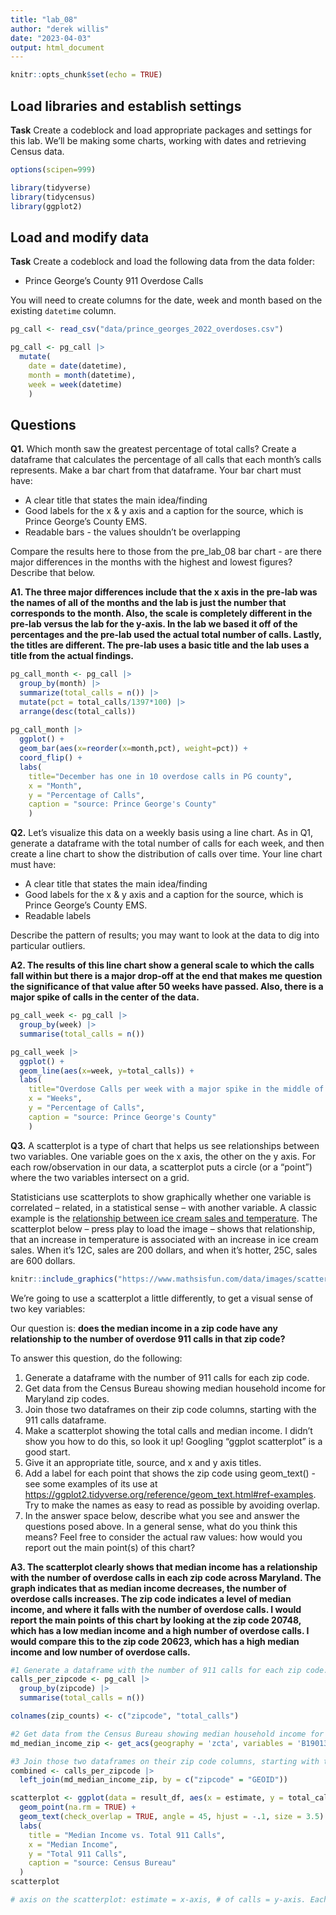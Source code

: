 ```yaml
---
title: "lab_08"
author: "derek willis"
date: "2023-04-03"
output: html_document
---
```


```r
knitr::opts_chunk$set(echo = TRUE)
```

## Load libraries and establish settings

**Task** Create a codeblock and load appropriate packages and settings for this lab. We'll be making some charts, working with dates and retrieving Census data.

```r
options(scipen=999)

library(tidyverse)
library(tidycensus)
library(ggplot2)
```

## Load and modify data

**Task** Create a codeblock and load the following data from the data folder:

-   Prince George's County 911 Overdose Calls

You will need to create columns for the date, week and month based on the existing `datetime` column.

```r
pg_call <- read_csv("data/prince_georges_2022_overdoses.csv")

pg_call <- pg_call |> 
  mutate(
    date = date(datetime), 
    month = month(datetime), 
    week = week(datetime)
    )
```

## Questions

**Q1.** Which month saw the greatest percentage of total calls? Create a dataframe that calculates the percentage of all calls that each month's calls represents. Make a bar chart from that dataframe. Your bar chart must have:

-   A clear title that states the main idea/finding
-   Good labels for the x & y axis and a caption for the source, which is Prince George's County EMS.
-   Readable bars - the values shouldn't be overlapping

Compare the results here to those from the pre_lab_08 bar chart - are there major differences in the months with the highest and lowest figures? Describe that below.

**A1. The three major differences include that the x axis in the pre-lab was the names of all of the months and the lab is just the number that corresponds to the month. Also, the scale is completely different in the pre-lab versus the lab for the y-axis. In the lab we based it off of the percentages and the pre-lab used the actual total number of calls. Lastly, the titles are different. The pre-lab uses a basic title and the lab uses a title from the actual findings.**

```r
pg_call_month <- pg_call |>
  group_by(month) |>
  summarize(total_calls = n()) |>
  mutate(pct = total_calls/1397*100) |>
  arrange(desc(total_calls))
  
pg_call_month |>
  ggplot() +
  geom_bar(aes(x=reorder(x=month,pct), weight=pct)) +
  coord_flip() +
  labs(
    title="December has one in 10 overdose calls in PG county",
    x = "Month",
    y = "Percentage of Calls",
    caption = "source: Prince George's County"
    )
```

**Q2.** Let's visualize this data on a weekly basis using a line chart. As in Q1, generate a dataframe with the total number of calls for each week, and then create a line chart to show the distribution of calls over time. Your line chart must have:

-   A clear title that states the main idea/finding
-   Good labels for the x & y axis and a caption for the source, which is Prince George's County EMS.
-   Readable labels

Describe the pattern of results; you may want to look at the data to dig into particular outliers.

**A2. The results of this line chart show a general scale to which the calls fall within but there is a major drop-off at the end that makes me question the significance of that value after 50 weeks have passed. Also, there is a major spike of calls in the center of the data.**

```r
pg_call_week <- pg_call |>
  group_by(week) |>
  summarise(total_calls = n())

pg_call_week |>
  ggplot() +
  geom_line(aes(x=week, y=total_calls)) +
  labs(
    title="Overdose Calls per week with a major spike in the middle of the year and a drop off in the ending weeks",
    x = "Weeks",
    y = "Percentage of Calls",
    caption = "source: Prince George's County"
    )
```

**Q3.** A scatterplot is a type of chart that helps us see relationships between two variables. One variable goes on the x axis, the other on the y axis. For each row/observation in our data, a scatterplot puts a circle (or a "point") where the two variables intersect on a grid.

Statisticians use scatterplots to show graphically whether one variable is correlated -- related, in a statistical sense -- with another variable. A classic example is the [relationship between ice cream sales and temperature](https://www.mathsisfun.com/data/scatter-xy-plots.html). The scatterplot below -- press play to load the image -- shows that relationship, that an increase in temperature is associated with an increase in ice cream sales. When it's 12C, sales are 200 dollars, and when it's hotter, 25C, sales are 600 dollars.

```r
knitr::include_graphics("https://www.mathsisfun.com/data/images/scatter-ice-cream1.svg")
```

We're going to use a scatterplot a little differently, to get a visual sense of two key variables:

Our question is: **does the median income in a zip code have any relationship to the number of overdose 911 calls in that zip code?**

To answer this question, do the following:

1.  Generate a dataframe with the number of 911 calls for each zip code.
2.  Get data from the Census Bureau showing median household income for Maryland zip codes.
3.  Join those two dataframes on their zip code columns, starting with the 911 calls dataframe.
4.  Make a scatterplot showing the total calls and median income. I didn't show you how to do this, so look it up! Googling "ggplot scatterplot" is a good start.
5.  Give it an appropriate title, source, and x and y axis titles.
6.  Add a label for each point that shows the zip code using geom_text() - see some examples of its use at <https://ggplot2.tidyverse.org/reference/geom_text.html#ref-examples>. Try to make the names as easy to read as possible by avoiding overlap.
7.  In the answer space below, describe what you see and answer the questions posed above. In a general sense, what do you think this means? Feel free to consider the actual raw values: how would you report out the main point(s) of this chart?

**A3. The scatterplot clearly shows that median income has a relationship with the number of overdose calls in each zip code across Maryland. The graph indicates that as median income decreases, the number of overdose calls increases. The zip code indicates a level of median income, and where it falls with the number of overdose calls. I would report the main points of this chart by looking at the zip code 20748, which has a low median income and a high number of overdose calls. I would compare this to the zip code 20623, which has a high median income and low number of overdose calls.**

```r

#1 Generate a dataframe with the number of 911 calls for each zip code.
calls_per_zipcode <- pg_call |>
  group_by(zipcode) |>
  summarise(total_calls = n())

colnames(zip_counts) <- c("zipcode", "total_calls")

#2 Get data from the Census Bureau showing median household income for Maryland zip codes.
md_median_income_zip <- get_acs(geography = 'zcta', variables = 'B19013_001', state = 'MD', year = 2019)

#3 Join those two dataframes on their zip code columns, starting with the 911 calls dataframe.
combined <- calls_per_zipcode |>
  left_join(md_median_income_zip, by = c("zipcode" = "GEOID"))

scatterplot <- ggplot(data = result_df, aes(x = estimate, y = total_calls, label = zipcode)) +
  geom_point(na.rm = TRUE) +
  geom_text(check_overlap = TRUE, angle = 45, hjust = -.1, size = 3.5) + 
  labs(
    title = "Median Income vs. Total 911 Calls",
    x = "Median Income",
    y = "Total 911 Calls",
    caption = "source: Census Bureau"
  )
scatterplot

# axis on the scatterplot: estimate = x-axis, # of calls = y-axis. Each dot represents a zip code. Use pg county data and md_median_income_zip data. Join two together and create a chart based on that.
```
